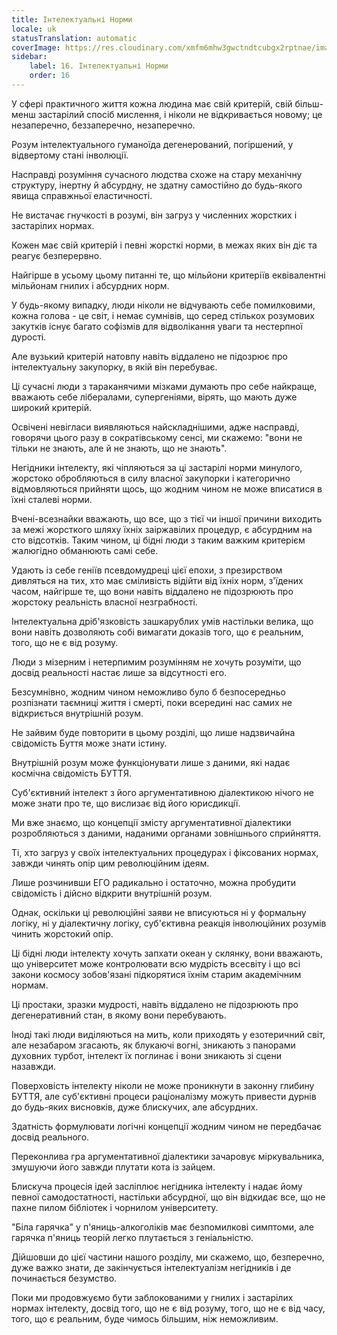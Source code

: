 ```yaml
---
title: Інтелектуальні Норми
locale: uk
statusTranslation: automatic
coverImage: https://res.cloudinary.com/xmfm6mhw3gwctndtcubgx2rptnae/image/upload/v1741354419/small_cover_la_gran_rebelion_28716e29d2.webp
sidebar:
    label: 16. Інтелектуальні Норми
    order: 16
---
```

У сфері практичного життя кожна людина має свій критерій, свій більш-менш застарілий спосіб мислення, і ніколи не відкривається новому; це незаперечно, беззаперечно, незаперечно.

Розум інтелектуального гуманоїда дегенерований, погіршений, у відвертому стані інволюції.

Насправді розуміння сучасного людства схоже на стару механічну структуру, інертну й абсурдну, не здатну самостійно до будь-якого явища справжньої еластичності.

Не вистачає гнучкості в розумі, він загруз у численних жорстких і застарілих нормах.

Кожен має свій критерій і певні жорсткі норми, в межах яких він діє та реагує безперервно.

Найгірше в усьому цьому питанні те, що мільйони критеріїв еквівалентні мільйонам гнилих і абсурдних норм.

У будь-якому випадку, люди ніколи не відчувають себе помилковими, кожна голова - це світ, і немає сумнівів, що серед стількох розумових закутків існує багато софізмів для відволікання уваги та нестерпної дурості.

Але вузький критерій натовпу навіть віддалено не підозрює про інтелектуальну закупорку, в якій він перебуває.

Ці сучасні люди з тараканячими мізками думають про себе найкраще, вважають себе лібералами, супергеніями, вірять, що мають дуже широкий критерій.

Освічені невігласи виявляються найскладнішими, адже насправді, говорячи цього разу в сократівському сенсі, ми скажемо: "вони не тільки не знають, але й не знають, що не знають".

Негідники інтелекту, які чіпляються за ці застарілі норми минулого, жорстоко обробляються в силу власної закупорки і категорично відмовляються прийняти щось, що жодним чином не може вписатися в їхні сталеві норми.

Вчені-всезнайки вважають, що все, що з тієї чи іншої причини виходить за межі жорсткого шляху їхніх заіржавілих процедур, є абсурдним на сто відсотків. Таким чином, ці бідні люди з таким важким критерієм жалюгідно обманюють самі себе.

Удають із себе геніїв псевдомудреці цієї епохи, з презирством дивляться на тих, хто має сміливість відійти від їхніх норм, з'їдених часом, найгірше те, що вони навіть віддалено не підозрюють про жорстоку реальність власної незграбності.

Інтелектуальна дріб'язковість зашкарублих умів настільки велика, що вони навіть дозволяють собі вимагати доказів того, що є реальним, того, що не є від розуму.

Люди з мізерним і нетерпимим розумінням не хочуть розуміти, що досвід реальності настає лише за відсутності его.

Безсумнівно, жодним чином неможливо було б безпосередньо розпізнати таємниці життя і смерті, поки всередині нас самих не відкриється внутрішній розум.

Не зайвим буде повторити в цьому розділі, що лише надзвичайна свідомість Буття може знати істину.

Внутрішній розум може функціонувати лише з даними, які надає космічна свідомість БУТТЯ.

Суб'єктивний інтелект з його аргументативною діалектикою нічого не може знати про те, що вислизає від його юрисдикції.

Ми вже знаємо, що концепції змісту аргументативної діалектики розробляються з даними, наданими органами зовнішнього сприйняття.

Ті, хто загруз у своїх інтелектуальних процедурах і фіксованих нормах, завжди чинять опір цим революційним ідеям.

Лише розчинивши ЕГО радикально і остаточно, можна пробудити свідомість і дійсно відкрити внутрішній розум.

Однак, оскільки ці революційні заяви не вписуються ні у формальну логіку, ні у діалектичну логіку, суб'єктивна реакція інволюційних розумів чинить жорстокий опір.

Ці бідні люди інтелекту хочуть запхати океан у склянку, вони вважають, що університет може контролювати всю мудрість всесвіту і що всі закони космосу зобов'язані підкорятися їхнім старим академічним нормам.

Ці простаки, зразки мудрості, навіть віддалено не підозрюють про дегенеративний стан, в якому вони перебувають.

Іноді такі люди виділяються на мить, коли приходять у езотеричний світ, але незабаром згасають, як блукаючі вогні, зникають з панорами духовних турбот, інтелект їх поглинає і вони зникають зі сцени назавжди.

Поверховість інтелекту ніколи не може проникнути в законну глибину БУТТЯ, але суб'єктивні процеси раціоналізму можуть привести дурнів до будь-яких висновків, дуже блискучих, але абсурдних.

Здатність формулювати логічні концепції жодним чином не передбачає досвід реального.

Переконлива гра аргументативної діалектики зачаровує міркувальника, змушуючи його завжди плутати кота із зайцем.

Блискуча процесія ідей засліплює негідника інтелекту і надає йому певної самодостатності, настільки абсурдної, що він відкидає все, що не пахне пилом бібліотек і чорнилом університету.

"Біла гарячка" у п'яниць-алкоголіків має безпомилкові симптоми, але гарячка п'яниць теорій легко плутається з геніальністю.

Дійшовши до цієї частини нашого розділу, ми скажемо, що, безперечно, дуже важко знати, де закінчується інтелектуалізм негідників і де починається безумство.

Поки ми продовжуємо бути заблокованими у гнилих і застарілих нормах інтелекту, досвід того, що не є від розуму, того, що не є від часу, того, що є реальним, буде чимось більшим, ніж неможливим.

